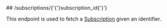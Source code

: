 
<MethodPill method="get" />
## /subscriptions/{'{'}subscription_id{'}'}

This endpoint is used to fetch a [Subscription](../guides/concepts#subscription) given an identifier.
